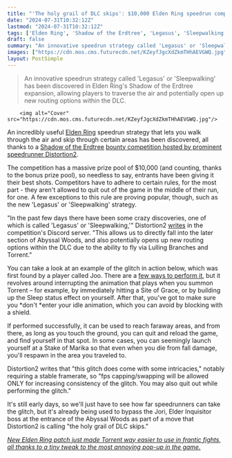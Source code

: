 ```yaml
---
title: "'The holy grail of DLC skips': $10,000 Elden Ring speedrun competition blows the whole scene wide open with a new gravity-defying strategy that lets you float past bosses"
date: "2024-07-31T10:32:12Z"
lastmod: "2024-07-31T10:32:12Z"
tags: ['Elden Ring', 'Shadow of the Erdtree', 'Legasus', 'Sleepwalking', 'Abyssal Woods', 'Stake of Marika', 'Torrent', 'Speedrun']
draft: false
summary: "An innovative speedrun strategy called 'Legasus' or 'Sleepwalking' has been discovered in Elden Ring's Shadow of the Erdtree expansion, allowing players to traverse the air and potentially open up new routing options within the DLC."
images: ["https://cdn.mos.cms.futurecdn.net/KZeyfJgcXdZkmTHhAEVGWQ.jpg"]
layout: PostSimple
---
```

> An innovative speedrun strategy called 'Legasus' or 'Sleepwalking' has been discovered in Elden Ring's Shadow of the Erdtree expansion, allowing players to traverse the air and potentially open up new routing options within the DLC.


        <img alt="Cover" src="https://cdn.mos.cms.futurecdn.net/KZeyfJgcXdZkmTHhAEVGWQ.jpg"/>
        
An incredibly useful [<u>Elden Ring</u>](https://www.gamesradar.com/elden-ring-guide/) speedrun strategy that lets you walk through the air and skip through certain areas has been discovered, all thanks to a [<u>Shadow of the Erdtree</u>](https://www.gamesradar.com/games/action-rpg/elden-ring-shadow-of-the-erdtree-guide/) [<u>bounty competition hosted by prominent speedrunner Distortion2</u>](https://www.gamesradar.com/games/action-rpg/elden-ring-speedrun-legend-offers-dollar10000-for-the-ultimate-shadow-of-the-erdtree-challenge-level-1-dlc-weapons-only-and-limited-scadutree-levels/).

The competition has a massive prize pool of $10,000 (and counting, thanks to the bonus prize pool), so needless to say, entrants have been giving it their best shots. Competitors have to adhere to certain rules, for the most part - they aren't allowed to quit out of the game in the middle of their run, for one. A few exceptions to this rule are proving popular, though, such as the new 'Legasus' or 'Sleepwalking' strategy.

"In the past few days there have been some crazy discoveries, one of which is called 'Legasus' or 'Sleepwalking,'" Distortion2 [<u>writes</u>](https://discord.com/channels/979146904879378473/979157028100538388/1267926076923842622) in the competition's Discord server. "This allows us to directly fall into the later section of Abyssal Woods, and also potentially opens up new routing options within the DLC due to the ability to fly via Lulling Branches and Torrent."

You can take a look at an example of the glitch in action below, which was first found by a player called Joo. There are a [<u>few ways to perform it</u>](https://hackmd.io/@ViRazY/er-legasus), but it revolves around interrupting the animation that plays when you summon Torrent – for example, by immediately hitting a Site of Grace, or by building up the Sleep status effect on yourself. After that, you've got to make sure you *don't *enter your idle animation, which you can avoid by blocking with a shield. 

If performed successfully, it can be used to reach faraway areas, and from there, as long as you touch the ground, you can quit and reload the game, and find yourself in that spot. In some cases, you can seemingly launch yourself at a Stake of Marika so that even when you die from fall damage, you'll respawn in the area you traveled to. 

Distortion2 writes that "this glitch does come with some intricacies," notably requiring a stable framerate, so "fps capping/swapping will be allowed ONLY for increasing consistency of the glitch. You may also quit out while performing the glitch."

It's still early days, so we'll just have to see how far speedrunners can take the glitch, but it's already being used to bypass the Jori, Elder Inquisitor boss at the entrance of the Abyssal Woods as part of a move that Distortion2 is calling "the holy grail of DLC skips."

[<u><em>New Elden Ring patch just made Torrent way easier to use in frantic fights, all thanks to a tiny tweak to the most annoying pop-up in the game.</em></u>](https://www.gamesradar.com/games/action-rpg/new-elden-ring-patch-just-made-torrent-way-easier-to-use-in-frantic-fights-all-thanks-to-a-tiny-tweak-to-the-most-annoying-pop-up-in-the-game/)
        
